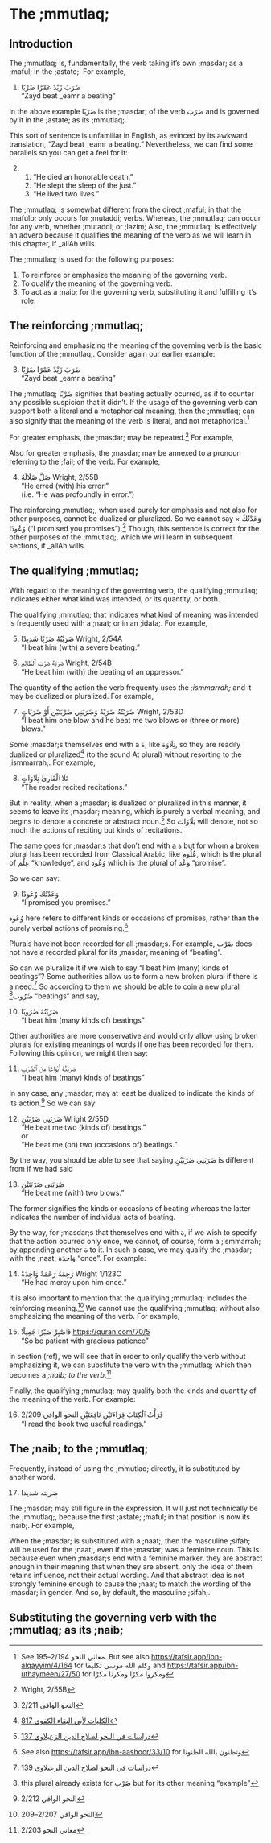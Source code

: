 # The ;mmutlaq;

## Introduction

The ;mmutlaq; is, fundamentally, the verb taking it's own
;masdar;
as a ;maful; in the ;astate;.
For example,

(@) [ضَرَبَ زَيْدٌ عَمْرًا ضَرْبًا]{.ar}  
    "Zayd beat [_eamr]{.trn2} a beating"

In the above example
[ضَرْبًا]{.ar}
is the 
;masdar;
of the verb
[ضَرَبَ]{.ar}
and is governed by it in the ;astate; as its ;mmutlaq;.

This sort of sentence is unfamiliar in English,
as evinced by its awkward translation,
"Zayd beat [_eamr]{.trn2} a beating."
Nevertheless, we can find some parallels so you can get a feel for it:

(@) 1. "He died an honorable death."
    2. "He slept the sleep of the just."
    3. "He lived two lives."

The ;mmutlaq; is somewhat different from the direct ;maful; in that the ;mafulb; only occurs for ;mutaddi; verbs.
Whereas, the ;mmutlaq; can occur for any verb, whether ;mutaddi; or ;lazim;
Also, the ;mmutlaq; is effectively an adverb because it qualifies the meaning of the verb as we will learn in this chapter,
if [_allAh]{.trn2} wills.

The ;mmutlaq; is used for the following purposes:

1. To reinforce or emphasize the meaning of the governing verb.
2. To qualify the meaning of the governing verb.
3. To act as a ;naib; for the governing verb, substituting it and fulfilling it's role.

## The reinforcing ;mmutlaq;

Reinforcing and emphasizing the meaning of the governing verb is the basic function of the ;mmutlaq;.
Consider again our earlier example:

(@) [ضَرَبَ زَيْدٌ عَمْرًا ضَرْبًا]{.ar}  
    "Zayd beat [_eamr]{.trn2} a beating"

The ;mmutlaq; [ضَرْبًا]{.ar} signifies that beating actually ocurred,
as if to
counter any possible suspicion that it didn't.
If the usage of the governing verb can support both a literal and a metaphorical meaning, then
the ;mmutlaq; can also signify that the meaning of the verb is literal, and not metaphorical.^[See [معاني النحو]{.ar} 2/194--195. But see also <https://tafsir.app/ibn-alqayyim/4/164> for [وكلم الله موسى تكليما]{.ar} and <https://tafsir.app/ibn-uthaymeen/27/50> for [ومكروا مكرًا ومكرنا مكرًا]{.ar}]

For greater emphasis, the ;masdar; may be repeated.^[Wright, 2/55B]
For example,

<!--
(@) [إِذَا دُكَّتِ ٱلْأَرْضُ دَكًّا دَكَّا]{.ar}
is passive...
-->

Also for greater emphasis, the ;masdar; may be annexed to a pronoun referring to the ;fail; of the verb.
For example,

(@) [ضَلَّ ضَلَالَهُ]{.ar}
    [Wright, 2/55B]{.citex}  
    "He erred (with) his error."  
    (i.e. "He was profoundly in error.")

The reinforcing ;mmutlaq;, when used purely for emphasis and not also for other purposes, cannot be dualized or pluralized.
So we cannot say $\times$\ [وَعَدْتُكَ وُعُودًا]{.ar} ("I promised you promises").^[[النحو الوافي]{.ar} 2/211]
Though, this sentence is correct for the other purposes of the ;mmutlaq;, which we will learn in subsequent sections,
if [_allAh]{.trn2} wills.

## The qualifying ;mmutlaq;

With regard to the meaning of the governing verb, the qualifying ;mmutlaq; indicates either what kind was intended, or its quantity, or both.

The qualifying ;mmutlaq; that indicates what kind of meaning was intended is frequently used with a ;naat; or in an ;idafa;.
For example,

(@) [ضَرَبْتُهُ ضَرْبًا شَدِيدًا]{.ar}
    [Wright, 2/54A]{.citex}  
    "I beat him (with) a severe beating."

(@) [ضَرَبَهُ ضَرْبَ ٱلظَّالِمِ]{.ar}
    [Wright, 2/54B]{.citex}  
    "He beat him (with) the beating of an oppressor."

The quantity of the action the verb frequenty uses the _;ismmarrah;_ and it may be dualized or pluralized.
For example,

(@) [ضَرَبْتُهُ ضَرَبْةً وَضَرَبَنِي ضَرْبَتَيْنِ أَوْ ضَرَبَاتٍ]{.ar}
    [Wright, 2/53D]{.citex}  
    "I beat him one blow and he beat me two blows or (three or more) blows."

Some ;masdar;s themselves end with a [ة]{.ar}, like [تِلَاوَة]{.ar},
so they are readily dualized or pluralized^[[[الكليات لأبي البقاء الكفوي]{.ar} 817](https://shamela.ws/book/7037/803)]
(to the sound [At]{.trn} plural)
without resorting to the ;ismmarrah;.
For example,

(@) [تَلَا ٱلْقَارِئُ تِلَاوَاتٍ]{.ar}  
    "The reader recited recitations."

But in reality, when a ;masdar; is dualized or pluralized in this manner,
it seems to leave its ;masdar; meaning,
which is purely a verbal meaning,
and begins to denote a concrete or abstract noun.^[[[دراسات في النحو لصلاح الدين الزعبلاوي]{.ar} 137](https://shamela.ws/book/2120/137#p1)]
So [تِلَاوَات]{.ar} will denote, not so much the actions of reciting but kinds of recitations.

The same goes for ;masdar;s that don't end with a [ة]{.ar} but for whom a broken plural has been recorded from Classical Arabic,
like
[عُلُوم]{.ar}, which is the plural of [عِلْم]{.ar} "knowledge",
and [وُعُود]{.ar} which is the plural of [وَعْد]{.ar} "promise".

So we can say:

(@) [وَعَدْتُكَ وُعُودًا]{.ar}  
    "I promised you promises."

[وُعُود]{.ar} here refers to different kinds or occasions of promises, rather than the purely verbal actions of promising.^[See also <https://tafsir.app/ibn-aashoor/33/10> for [وتظنون بالله الظنونا]{.ar}]

Plurals have not been recorded for all ;masdar;s.
For example, [ضَرْب]{.ar} does not have a recorded plural for its ;masdar; meaning of "beating".

So can we pluralize it if we wish to say "I beat him (many) kinds of beatings"?
Some authorities allow us to form a new broken plural if there is a need.^[[[دراسات في النحو لصلاح الدين الزعبلاوي]{.ar} 139](https://shamela.ws/book/2120/139#p1)]
So according to them we should be able to 
coin a new plural
[ضُرُوب]{.ar}^[this plural already exists for [ضَرْب]{.ar} but for its other meaning "example"] "beatings"
and say,

(@) [ضَرَبْتُهُ ضُرُوبًا]{.ar}  
    "I beat him (many kinds of) beatings"

Other authorities are more conservative and would only allow using broken plurals for existing meanings of words if one has been recorded for them. Following this opinion, we might then say:

(@) [ضَرَبْتُهُ أَنْوَاعًا مِنَ ٱلضَّرْبِ]{.ar}  
    "I beat him (many) kinds of beatings"

In any case, any ;masdar; may at least be dualized to indicate the kinds of its action.^[[النحو الوافي]{.ar} 2/212]
So we can say:

(@) [ضَرَبَنِي ضَرْبَيْنِ]{.ar}
    [Wright 2/55D]{.citex}  
    "He beat me two (kinds of) beatings."  
    or  
    "He beat me (on) two (occasions of) beatings."

By the way, you should be able to see that saying
[ضَرَبَنِي ضَرْبَيْنِ]{.ar}
is different from if we had said

(@) [ضَرَبَنِي ضَرْبَتَيْنِ]{.ar}  
    "He beat me (with) two blows."

The former signifies the kinds or occasions of beating
whereas the latter indicates the number of individual acts of beating.

By the way, for ;masdar;s that themselves end with [ة]{.ar},
if we wish to specify that the action ocurred only once,
we cannot, of course, form a ;ismmarrah; by appending another [ة]{.ar} to it.
In such a case, we may qualify the ;masdar; with the ;naat; [وَاحِدَة]{.ar} "once".
For example:

(@) [رَحِمَهُ رَحْمَةً وَاحِدَةً]{.ar}
    [Wright 1/123C]{.citex}  
    "He had mercy upon him once."

It is also important to mention that the qualifying ;mmutlaq; includes the reinforcing meaning.^[[النحو الوافي]{.ar} 2/207--209]
We cannot use the qualifying ;mmutlaq; without also emphasizing the meaning of the verb.
For example,

(@) [فَٱصْبِرْ صَبْرًا جَمِيلًا]{.ar}
    [<https://quran.com/70/5>]{.citex}  
    "So be patient with gracious patience"

In section (ref), we will see that in order to only qualify the verb without emphasizing it, we can substitute the verb with the ;mmutlaq; which then becomes a _;naib; to the verb_.^[[معاني النحو]{.ar} 2/203]

Finally, the qualifying ;mmutlaq; may qualify both the kinds and quantity of the meaning of the verb.
For example:

(@) [قَرَأْتُ ٱلْكِتَابَ قِرَاءَتَيْنِ نَافِعَتَيْنِ]{.ar}
    [[النحو الوافي]{.ar} 2/209]{.citex}  
    "I read the book two useful readings."

## The ;naib; to the ;mmutlaq;

Frequently, instead of using the ;mmutlaq; directly,
it is substituted by another word.

(@) [ضربته شديدا]{.ar}

The ;masdar; may still figure in the expression. It will just not technically be the ;mmutlaq;, because the first ;astate; ;maful; in that position is now its ;naib;.
For example,

When the ;masdar; is substituted with a ;naat;, then the masculine ;sifah; will be used for the ;naat;,
even if the ;masdar; was a feminine noun.
This is because even when
;masdar;s
end with a feminine marker,
they are abstract enough in their meaning that when they are absent,
only the idea of them retains influence, not their actual wording.
And that abstract idea is not strongly feminine enough to cause the ;naat; to match the wording of the ;masdar; in gender.
And so, by default, the masculine ;sifah;.


## Substituting the governing verb with the ;mmutlaq; as its ;naib;

